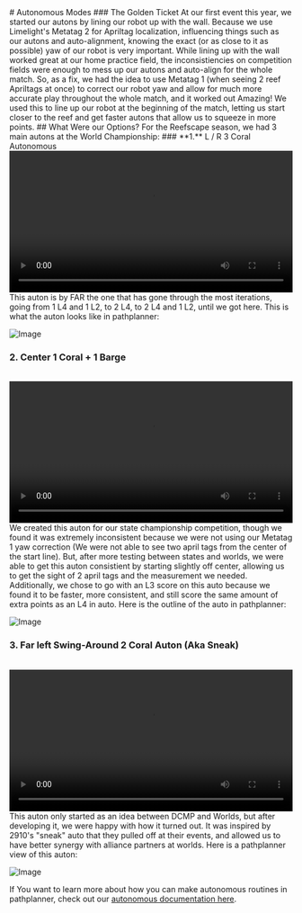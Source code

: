 
<Head>
    <title>Autonomous Modes - FEDS201</title>
    <meta property="og:title" content="Autonomous Modes - FEDS201" key="title" />
</Head>
# Autonomous Modes
### The Golden Ticket
At our first event this year, we started our autons by lining our robot up with the wall. Because we use Limelight's Metatag 2 for Apriltag localization, influencing
things such as our autons and auto-alignment, knowing the exact (or as close to it as possible) yaw of our robot is very important. While lining up with the wall worked great
at our home practice field, the inconsistiencies on competition fields were enough to mess up our autons and auto-align for the whole match. So, as a fix, we had the idea to use
Metatag 1 (when seeing 2 reef Apriltags at once) to correct our robot yaw and allow for much more accurate play throughout the whole match, and it worked out Amazing! We used this to line up our robot at the beginning of the match,
letting us start closer to the reef and get faster autons that allow us to squeeze in more points.
## What Were our Options?
For the Reefscape season, we had 3 main autons at the World Championship:
### **1.** L / R 3 Coral Autonomous
<br />
<video controls width="100%" playsInline>
  <source src="https://i.imgur.com/IdkRnn4.mp4" type="video/mp4" />
  Video of Auton -- Your browser does not support the video tag.
</video>
<br />
This auton is by FAR the one that has gone through the most iterations, going from 1 L4 and 1 L2, to 2 L4, to 2 L4 and 1 L2, until we got here. This is what the auton looks like in pathplanner:

![Image](https://i.imgur.com/2PV7eU4.png)

### **2.** Center 1 Coral + 1 Barge
<br />
<video controls width="100%" playsInline>
  <source src="https://i.imgur.com/FW0EH8J.mp4" type="video/mp4" />
  Video of Auton -- Your browser does not support the video tag.
</video>
<br />
We created this auton for our state championship competition, though we found it was extremely inconsistent because we were not using our Metatag 1 yaw correction 
(We were not able to see two april tags from the center of the start line). But, after more testing between states and worlds, we were able to get this auton consistient
by starting slightly off center, allowing us to get the sight of 2 april tags and the measurement we needed. Additionally, we chose to go with an L3 score on this auto because
we found it to be faster, more consistent, and still score the same amount of extra points as an L4 in auto. Here is the outline of the auto in pathplanner:

![Image](https://i.imgur.com/h8tP8vQ.png)

### **3.** Far left Swing-Around 2 Coral Auton (Aka Sneak)
<br />
<video controls width="100%" playsInline>
  <source src="https://i.imgur.com/YTZSkvK.mp4" type="video/mp4" />
  Video of Auton -- Your browser does not support the video tag.
</video>
<br />
This auton only started as an idea between DCMP and Worlds, but after developing it, we were happy with how it turned out. It was inspired by 2910's "sneak" auto that they pulled
off at their events, and allowed us to have better synergy with alliance partners at worlds. Here is a pathplanner view of this auton:

![Image](https://i.imgur.com/OFxsNMq.png)


If You want to learn more about how you can make autonomous routines in pathplanner, check out our [autonomous documentation here](/Programming/Autonomous/Index).